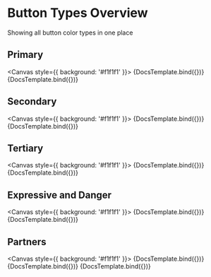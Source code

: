 
<Meta title="Components/Actions/Button/Overview" component={ButtonComponent} />


# Button Types Overview

Showing all button color types in one place

## Primary

<Canvas style={{ background: '#f1f1f1' }}>
  <Story id="components-actions-button--primary">
      {DocsTemplate.bind({})}
  </Story>
  <Story id="components-actions-button--primary-inverse">
      {DocsTemplate.bind({})}
  </Story>
</Canvas>

## Secondary

<Canvas style={{ background: '#f1f1f1' }}>
  <Story id="components-actions-button--secondary">
      {DocsTemplate.bind({})}
  </Story>
  <Story id="components-actions-button--secondary-inverse">
      {DocsTemplate.bind({})}
  </Story>
</Canvas>

## Tertiary

<Canvas style={{ background: '#f1f1f1' }}>
  <Story id="components-actions-button--tertiary">
      {DocsTemplate.bind({})}
  </Story>
  <Story id="components-actions-button--tertiary-inverse">
      {DocsTemplate.bind({})}
  </Story>
</Canvas>

## Expressive and Danger

<Canvas style={{ background: '#f1f1f1' }}>
  <Story id="components-actions-button--expressive">
      {DocsTemplate.bind({})}
  </Story>
  <Story id="components-actions-button--danger">
      {DocsTemplate.bind({})}
  </Story>
</Canvas>

## Partners

<Canvas style={{ background: '#f1f1f1' }}>
  <Story id="components-actions-button--facebook">
      {DocsTemplate.bind({})}
  </Story>
  <Story id="components-actions-button--paypal">
      {DocsTemplate.bind({})}
  </Story>
  <Story id="components-actions-button--trustpilot">
      {DocsTemplate.bind({})}
  </Story>
</Canvas>
